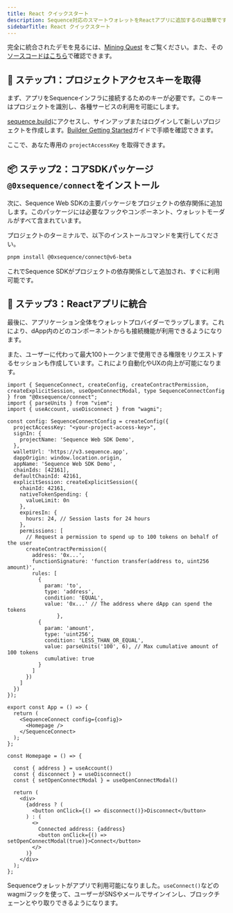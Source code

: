 ```yaml
---
title: React クイックスタート
description: Sequence対応のスマートウォレットをReactアプリに追加するのは簡単です。このガイドでは、新規プロジェクトから完全統合ウォレットまでの3つの主要ステップを解説します。
sidebarTitle: React クイックスタート
---
```


完全に統合されたデモを見るには、[Mining Quest](https://mining-quest-v3.pages.dev/) をご覧ください。また、その[ソースコードはこちら](https://github.com/0xsequence-demos/mining-quest/tree/v3)で確認できます。

## 🔑 ステップ1：プロジェクトアクセスキーを取得
まず、アプリをSequenceインフラに接続するためのキーが必要です。このキーはプロジェクトを識別し、各種サービスの利用を可能にします。

[sequence.build](https://sequence.build)にアクセスし、サインアップまたはログインして新しいプロジェクトを作成します。[Builder Getting Started](/solutions/builder/getting-started)ガイドで手順を確認できます。

ここで、あなた専用の `projectAccessKey` を取得できます。

## 📦 ステップ2：コアSDKパッケージ`@0xsequence/connect`をインストール
次に、Sequence Web SDKの主要パッケージをプロジェクトの依存関係に追加します。このパッケージには必要なフックやコンポーネント、ウォレットモーダルがすべて含まれています。

プロジェクトのターミナルで、以下のインストールコマンドを実行してください。

```bash
pnpm install @0xsequence/connect@v6-beta
```

これでSequence SDKがプロジェクトの依存関係として追加され、すぐに利用可能です。

## 🔗 ステップ3：Reactアプリに統合
最後に、アプリケーション全体をウォレットプロバイダーでラップします。これにより、dApp内のどのコンポーネントからも接続機能が利用できるようになります。

また、ユーザーに代わって最大100トークンまで使用できる権限をリクエストするセッションも作成しています。これにより自動化やUXの向上が可能になります。

```tsx
import { SequenceConnect, createConfig, createContractPermission, createExplicitSession, useOpenConnectModal, type SequenceConnectConfig } from "@0xsequence/connect";
import { parseUnits } from "viem";
import { useAccount, useDisconnect } from "wagmi";

const config: SequenceConnectConfig = createConfig({
  projectAccessKey: "<your-project-access-key>",
  signIn: {
    projectName: 'Sequence Web SDK Demo',
  },
  walletUrl: 'https://v3.sequence.app',
  dappOrigin: window.location.origin,
  appName: 'Sequence Web SDK Demo',
  chainIds: [42161],
  defaultChainId: 42161,
  explicitSession: createExplicitSession({
    chainId: 42161,
    nativeTokenSpending: {
      valueLimit: 0n
    },
    expiresIn: {
      hours: 24, // Session lasts for 24 hours
    },
    permissions: [
      // Request a permission to spend up to 100 tokens on behalf of the user
      createContractPermission({
        address: '0x...',
        functionSignature: 'function transfer(address to, uint256 amount)',
        rules: [
          {
            param: 'to',
            type: 'address',
            condition: 'EQUAL',
            value: '0x...' // The address where dApp can spend the tokens
                },
          {
            param: 'amount',
            type: 'uint256',
            condition: 'LESS_THAN_OR_EQUAL',
            value: parseUnits('100', 6), // Max cumulative amount of 100 tokens
            cumulative: true
          }
        ]
      })
    ]
  })
});

export const App = () => {
  return (
    <SequenceConnect config={config}>
      <Homepage />
    </SequenceConnect>
  );
};

const Homepage = () => {

  const { address } = useAccount()
  const { disconnect } = useDisconnect()
  const { setOpenConnectModal } = useOpenConnectModal()
  
  return (
    <div>
      {address ? (
        <button onClick={() => disconnect()}>Disconnect</button>
      ) : (
        <>
          Connected address: {address}
          <button onClick={() => setOpenConnectModal(true)}>Connect</button>
        </>
      )}
    </div>
  );
};
```

Sequenceウォレットがアプリで利用可能になりました。`useConnect()`などのwagmiフックを使って、ユーザーがSNSやメールでサインインし、ブロックチェーンとやり取りできるようになります。